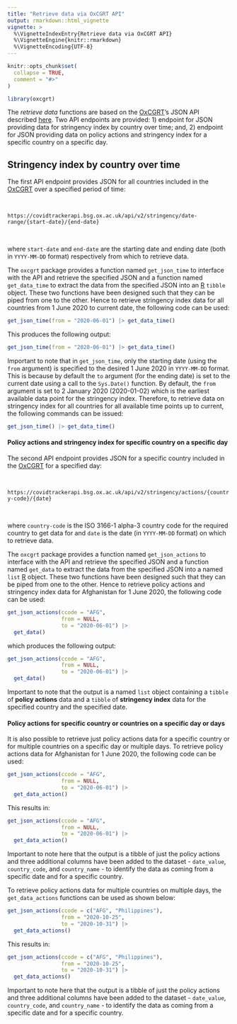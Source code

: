 ```yaml
---
title: "Retrieve data via OxCGRT API"
output: rmarkdown::html_vignette
vignette: >
  %\VignetteIndexEntry{Retrieve data via OxCGRT API}
  %\VignetteEngine{knitr::rmarkdown}
  %\VignetteEncoding{UTF-8}
---
```


```r
knitr::opts_chunk$set(
  collapse = TRUE,
  comment = "#>"
)
```

```r
library(oxcgrt)
```

The *retrieve data* functions are based on the [OxCGRT](https://www.bsg.ox.ac.uk/research/research-projects/coronavirus-government-response-tracker)'s JSON API described [here](https://covidtrackerapi.bsg.ox.ac.uk). Two API endpoints are provided: 1) endpoint for JSON providing data for stringency index by country over time; and, 2) endpoint for JSON providing data on policy actions and stringency index for a specific country on a specific day.

## Stringency index by country over time

The first API endpoint provides JSON for all countries included in the [OxCGRT](https://www.bsg.ox.ac.uk/research/research-projects/coronavirus-government-response-tracker) over a specified period of time:

<br/>

`https://covidtrackerapi.bsg.ox.ac.uk/api/v2/stringency/date-range/{start-date}/{end-date}`

<br/>

where `start-date` and `end-date` are the starting date and ending date (both in `YYYY-MM-DD` format) respectively from which to retrieve data.

The `oxcgrt` package provides a function named `get_json_time` to interface with the API and retrieve the specified JSON and a function named `get_data_time` to extract the data from the specified JSON into an [R](https://cran.r-project.org) `tibble` object. These two functions have been designed such that they can be piped from one to the other. Hence to retrieve stringency index data for all countries from 1 June 2020 to current date, the following code can be used:

```r
get_json_time(from = "2020-06-01") |> get_data_time()
```

This produces the following output:

```r
get_json_time(from = "2020-06-01") |> get_data_time()
```

Important to note that in `get_json_time`, only the starting date (using the `from` argument) is specified to the desired 1 June 2020 in `YYYY-MM-DD` format. This is because by default the `to` argument (for the ending date) is set to the current date using a call to the `Sys.Date()` function. By default, the `from` argument is set to 2 January 2020 (2020-01-02) which is the earliest available data point for the stringency index. Therefore, to retrieve data on stringency index for all countries for all available time points up to current, the following commands can be issued:

```r
get_json_time() |> get_data_time()
```

<!-- which produces the following output: -->

<!-- ```{r usage2a, echo = FALSE, eval = TRUE} -->
<!-- get_json_time() |> get_data_time() -->
<!-- ``` -->

#### Policy actions and stringency index for specific country on a specific day

The second API endpoint provides JSON for a specific country included in the [OxCGRT](https://www.bsg.ox.ac.uk/research/research-projects/coronavirus-government-response-tracker) for a specified day:

<br/>

`https://covidtrackerapi.bsg.ox.ac.uk/api/v2/stringency/actions/{country-code}/{date}`

<br/>

where `country-code` is the ISO 3166-1 alpha-3 country code for the required country to get data for and `date` is the date (in `YYYY-MM-DD` format) on which to retrieve data.

The `oxcgrt` package provides a function named `get_json_actions` to interface with the API and retrieve the specified JSON and a function named `get_data` to extract the data from the specified JSON into a named `list` [R](https://cran.r-project.org) object. These two functions have been designed such that they can be piped from one to the other. Hence to retrieve policy actions and stringency index data for Afghanistan for 1 June 2020, the following code can be used:

```r
get_json_actions(ccode = "AFG", 
                 from = NULL, 
                 to = "2020-06-01") |> 
  get_data()
```

which produces the following output:

```r
get_json_actions(ccode = "AFG", 
                 from = NULL, 
                 to = "2020-06-01") |> 
  get_data()
```

Important to note that the output is a named `list` object containing a `tibble` of **policy actions** data and a `tibble` of **stringency index** data for the specified country and the specified date.

#### Policy actions for specific country or countries on a specific day or days

It is also possible to retrieve just policy actions data for a specific country or for multiple countries on a specific day or multiple days. To retrieve policy actions data for Afghanistan for 1 June 2020, the following code can be used:

```r
get_json_actions(ccode = "AFG", 
                 from = NULL, 
                 to = "2020-06-01") |> 
  get_data_action()
```

This results in:

```r
get_json_actions(ccode = "AFG", 
                 from = NULL, 
                 to = "2020-06-01") |> 
  get_data_action()
```

Important to note here that the output is a tibble of just the policy actions and three additional columns have been added to the dataset - `date_value`, `country_code`, and `country_name` - to identify the data as coming from a specific date and for a specific country.

To retrieve policy actions data for multiple countries on multiple days, the `get_data_actions` functions can be used as shown below:

```r
get_json_actions(ccode = c("AFG", "Philippines"), 
                 from = "2020-10-25", 
                 to = "2020-10-31") |> 
  get_data_actions()
```

This results in:

```r
get_json_actions(ccode = c("AFG", "Philippines"), 
                 from = "2020-10-25", 
                 to = "2020-10-31") |> 
  get_data_actions()
```

Important to note here that the output is a tibble of just the policy actions and three additional columns have been added to the dataset - `date_value`, `country_code`, and `country_name` - to identify the data as coming from a specific date and for a specific country.

